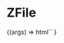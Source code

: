 

<Meta
  title="ZFile"
  component="z-file"
/>

# ZFile

<Canvas>
  <Story
    name="ZFile"
    args={{
      fileNumber: 1,
      fileName: "abcdefghilmnopqrst.jpg",
    }}
  >
    {(args) =>
      html`<z-file
        file-number="${args.fileNumber}"
        file-name="${args.fileName}"
      ></z-file>`
    }
  </Story>
</Canvas>

<ArgsTable of="z-file" />

